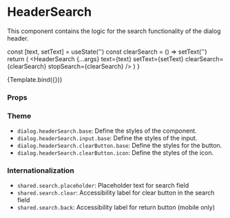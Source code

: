 
<Meta
  title="Components/Dialog/HeaderSearch/HeaderSearch"
  component={HeaderSearch}
/>

# HeaderSearch

This component contains the logic for the search functionality of the dialog header.

  const [text, setText] = useState('')
  const clearSearch = () => setText('')
  return (
    <NavigationProvider>
      <HeaderSearch
        {...args}
        text={text}
        setText={setText}
        clearSearch={clearSearch}
        stopSearch={clearSearch}
      />
    </NavigationProvider>
  )
}

<Canvas>
  <Story name="Default">{Template.bind({})}</Story>
</Canvas>

### Props

<ArgsTable story="Default" />

### Theme

- `dialog.headerSearch.base`: Define the styles of the component.
- `dialog.headerSearch.input.base`: Define the styles of the input.
- `dialog.headerSearch.clearButton.base`: Define the styles for the button.
- `dialog.headerSearch.clearButton.icon`: Define the styles of the icon.

### Internationalization

- `shared.search.placeholder`: Placeholder text for search field
- `shared.search.clear`: Accessibility label for clear button in the search field
- `shared.search.back`: Accessibility label for return button (mobile only)
